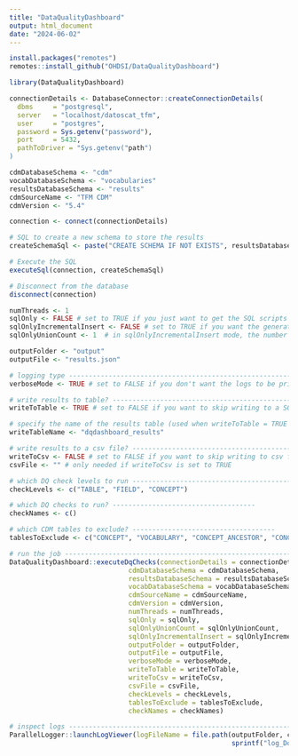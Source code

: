 ```yaml
---
title: "DataQualityDashboard"
output: html_document
date: "2024-06-02"
---
```


```r
install.packages("remotes")
remotes::install_github("OHDSI/DataQualityDashboard")
```

```r
library(DataQualityDashboard)
```


```r
connectionDetails <- DatabaseConnector::createConnectionDetails(
  dbms     = "postgresql", 
  server   = "localhost/datoscat_tfm", 
  user     = "postgres", 
  password = Sys.getenv("password"), 
  port     = 5432, 
  pathToDriver = "Sys.getenv("path")  
)
```

```r
cdmDatabaseSchema <- "cdm"
vocabDatabaseSchema <- "vocabularies"
resultsDatabaseSchema <- "results"
cdmSourceName <- "TFM CDM"
cdmVersion <- "5.4"
```

```r
connection <- connect(connectionDetails)

# SQL to create a new schema to store the results
createSchemaSql <- paste("CREATE SCHEMA IF NOT EXISTS", resultsDatabaseSchema, ";")

# Execute the SQL
executeSql(connection, createSchemaSql)

# Disconnect from the database
disconnect(connection)
```


```r
numThreads <- 1
sqlOnly <- FALSE # set to TRUE if you just want to get the SQL scripts and not actually run the queries
sqlOnlyIncrementalInsert <- FALSE # set to TRUE if you want the generated SQL queries to calculate DQD results and insert them into a database table (@resultsDatabaseSchema.@writeTableName)
sqlOnlyUnionCount <- 1  # in sqlOnlyIncrementalInsert mode, the number of check sqls to union in a single query; higher numbers can improve performance in some DBMS (e.g. a value of 25 may be 25x faster)
```

```r
outputFolder <- "output"
outputFile <- "results.json"
```

```r
# logging type -------------------------------------------------------------------------------------
verboseMode <- TRUE # set to FALSE if you don't want the logs to be printed to the console

# write results to table? ------------------------------------------------------------------------------
writeToTable <- TRUE # set to FALSE if you want to skip writing to a SQL table in the results schema

# specify the name of the results table (used when writeToTable = TRUE and when sqlOnlyIncrementalInsert = TRUE)
writeTableName <- "dqdashboard_results"

# write results to a csv file? -----------------------------------------------------------------------
writeToCsv <- FALSE # set to FALSE if you want to skip writing to csv file
csvFile <- "" # only needed if writeToCsv is set to TRUE
```

```r
# which DQ check levels to run -------------------------------------------------------------------
checkLevels <- c("TABLE", "FIELD", "CONCEPT")

# which DQ checks to run? ------------------------------------
checkNames <- c() 
```

```r
# which CDM tables to exclude? ------------------------------------
tablesToExclude <- c("CONCEPT", "VOCABULARY", "CONCEPT_ANCESTOR", "CONCEPT_RELATIONSHIP", "CONCEPT_CLASS", "CONCEPT_SYNONYM", "RELATIONSHIP", "DOMAIN") # list of CDM table names to skip evaluating checks against; by default DQD excludes the vocab tables

# run the job --------------------------------------------------------------------------------------
DataQualityDashboard::executeDqChecks(connectionDetails = connectionDetails, 
                              cdmDatabaseSchema = cdmDatabaseSchema, 
                              resultsDatabaseSchema = resultsDatabaseSchema,
                              vocabDatabaseSchema = vocabDatabaseSchema,
                              cdmSourceName = cdmSourceName, 
                              cdmVersion = cdmVersion,
                              numThreads = numThreads,
                              sqlOnly = sqlOnly, 
                              sqlOnlyUnionCount = sqlOnlyUnionCount,
                              sqlOnlyIncrementalInsert = sqlOnlyIncrementalInsert,
                              outputFolder = outputFolder,
                              outputFile = outputFile,
                              verboseMode = verboseMode,
                              writeToTable = writeToTable,
                              writeToCsv = writeToCsv,
                              csvFile = csvFile,
                              checkLevels = checkLevels,
                              tablesToExclude = tablesToExclude,
                              checkNames = checkNames)

# inspect logs ----------------------------------------------------------------------------
ParallelLogger::launchLogViewer(logFileName = file.path(outputFolder, cdmSourceName, 
                                                        sprintf("log_DqDashboard_%s.txt", cdmSourceName)))
```

